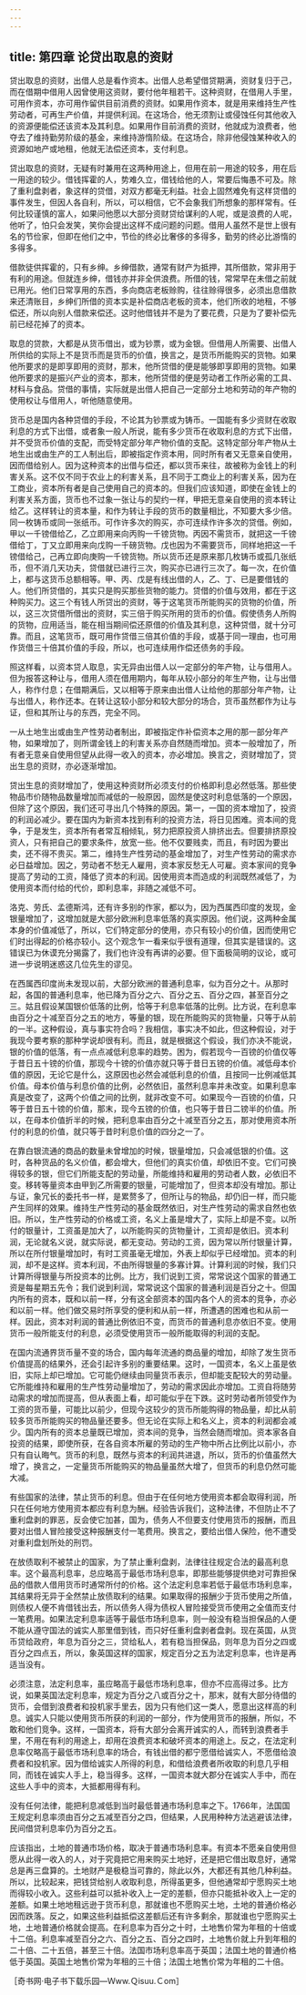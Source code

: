 ```yaml
---
---
---
```

title: 第四章 论贷出取息的资财
---

贷出取息的资财，出借人总是看作资本。出借人总希望借贷期满，资财复归于己，而在借期中借用人因曾使用这资财，要付他年租若干。这种资财，在借用人手里，可用作资本，亦可用作留供目前消费的资财。如果用作资本，就是用来维持生产性劳动者，可再生产价值，并提供利润。在这场合，他无须割让或侵蚀任何其他收入的资源便能偿还该资本及其利息。如果用作目前消费的资财，他就成为浪费者，他夺去了维持勤劳阶级的基金，来维持游惰阶级。在这场合，除非他侵蚀某种收入的资源如地产或地租，他就无法偿还资本，支付利息。

贷出取息的资财，无疑有时兼用在这两种用途上，但用在前一用途的较多，用在后一用途的较少。借钱挥霍的人，势难久立，借钱给他的人，常要后悔愚不可及。除了重利盘剥者，象这样的贷借，对双方都毫无利益。社会上固然难免有这样贷借的事件发生，但因人各自利，所以，可以相信，它不会象我们所想象的那样常有。任何比较谨慎的富人，如果问他愿以大部分资财贷给谋利的人呢，或是浪费的人呢，他听了，怕只会发笑，笑你会提出这样不成问题的问题。借用人虽然不是世上很有名的节俭家，但即在他们之中，节俭的终必比奢侈的多得多，勤劳的终必比游惰的多得多。

借款徒供挥霍的，只有乡绅。乡绅借款，通常有财产为抵押，其所借款，常非用于有利的用途。但就连乡绅，借钱亦并非全供浪费。所借的钱，常常早在未借之前就已用光。他们日常享用的东西，多向商店老板赊购，往往赊得很多，必须出息借款来还清账目，乡绅们所借的资本实是补偿商店老板的资本，他们所收的地租，不够偿还，所以向别人借款来偿还。这时他借钱并不是为了要花费，只是为了要补偿先前已经花掉了的资本。

取息的贷款，大都是从货币借出，或为钞票，或为金银。但借用人所需要、出借人所供给的实际上不是货币而是货币的价值，换言之，是货币所能购买的货物。如果他所要求的是即享即用的资财，那末，他所贷借的便是能够即享即用的货物。如果他所要求的是振兴产业的资本，那末，他所贷借的便是劳动者工作所必需的工具、材料与食品。贷借的事情，实际就是出借人把自己一定部分土地和劳动的年产物的使用权让与借用人，听他随意使用。

货币总是国内各种贷借的手段，不论其为钞票或为铸币。一国能有多少资财在收取利息的方式下出借，或者象一般人所说，能有多少货币在收取利息的方式下出借，并不受货币价值的支配，而受特定部分年产物价值的支配。这特定部分年产物从土地生出或由生产的工人制出后，即被指定作资本用，同时所有者又无意亲自使用，因而借给别人。因为这种资本的出借与偿还，都以货币来往，故被称为金钱上的利害关系。这不仅不同于农业上的利害关系，且不同于工商业上的利害关系，因为在工商业，资本所有者是自己使用自己的资本的。但我们应该知道，即使在金钱上的利害关系方面，货币也不过象一张让与的契约一样，甲把无意亲自使用的资本转让给乙。这样转让的资本量，和作为转让手段的货币的数量相比，不知要大多少倍。同一枚铸币或同一张纸币。可作许多次的购买，亦可连续作许多次的贷借。例如，甲以一千镑借给乙，乙立即用来向丙购一千镑货物。丙因不需货币，就把这一千镑借给丁，丁又立即用来向戊购一千磅货物。戊也因为不需要货币，同样地把这一千镑借给己，己再立即向庚购一千镑货物。所以货币还是原来那几枚铸币或孤几张纸币，但不消几天功夫，贷借就已进行三次，购买亦已进行三次了。每一次，在价值上，都与这货币总额相等。甲、丙、戊是有线出借的人，乙、丁、已是要借钱的人。他们所贷借的，其实只是购买那些货物的能力。贷借的价值与效用，都在于这种购买力。这三个有钱人所贷出的资财，等于这笔货币所能购买的货物的价值，所以，这三次贷借所借出的资财，实三倍于购买所用的货币的价值。假使债务人所购的货物，应用适当，能在相当期间偿还原借的价值及其利息，这种贷借，就十分可靠。而且，这笔货币，既可用作贷借三倍其价值的手段，或基于同一理由，也可用作货借三十倍其价值的手段，所以，也可连续用作偿还债务的手段。

照这样看，以资本贷人取息，实无异由出借人以一定部分的年产物，让与借用人。但为报答这种让与，借用人须在借用期内，每年从较小部分的年生产物，让与出借人，称作付息；在借期满后，又以相等于原来由出借人让给他的那部分年产物，让与出借人，称作还本。在转让这较小部分和较大部分的场合，货币虽然都作为让与证，但和其所让与的东西，完全不同。

一从土地生出或由生产性劳动者制出，即被指定作补偿资本之用的那一部分年产物，如果增加了，则所谓金钱上的利害关系亦自然随而增加。资本一般增加了，所有者无意亲自使用但望从此得一收入的资本，亦必增加。换言之，资财增加了，贷出生息的资财，亦必逐渐增加。

贷出生息的资财增加了，使用这种资财所必须支付的价格即利息必然低落。那些使物品市价随物品数量增加而减低的一般原因，固然是使这时利息低落的一个原因，但除了这个原因，我们还可寻出几个特殊的原因。第一，一国的资本增加了，投资的利润必减少。要在国内为新资本找到有利的投资方法，将日见困难。资本间的竞争，于是发生，资本所有者常互相倾轧，努力把原投资人排挤出去。但要排挤原投资人，只有把自己的要求条件，放宽一些。他不仅要贱卖，而且，有时因为要出卖，还不得不贵买。第二，维持生产性劳动的基金增加了，对生产性劳动的需求亦必日益增加。因之，劳动者不愁无人雇用，资本家反愁无人可雇。资本家间的竞争提高了劳动的工资，降低了资本的利润。因使用资本而造成的利润既然减低了，为使用资本而付给的代价，即利息率，非随之减低不可。

洛克、劳氏、孟德斯鸿，还有许多别的作家，都以为，因为西属西印度的发现，金银量增加了，这增加就是大部分欧洲利息率低落的真实原因。他们说，这两种金属本身的价值减低了，所以，它们特定部分的使用，亦只有较小的价值，因而使用它们时出得起的价格亦较小。这个观念乍一看来似乎很有道理，但其实是错误的。这错误已为休谟充分揭露了，我们也许没有再讲的必要。但下面极简明的议论，或可进一步说明迷惑这几位先生的谬见。

在西属西印度尚未发现以前，大部分欧洲的普通利息率，似为百分之十。从那时起，各国的普通利息率，他已降为百分之六、百分之五、百分之四，甚至百分之三。姑且假设某国银价低落的比例，恰等于利息率低落的比例。比方说，在利息率由百分之十减至百分之五的地方，等量的银，现在所能购买的货物量，只等于从前的一半。这种假设，真与事实符合吗？我相信，事实决不如此，但这种假设，对于我现今要考察的那种学说却很有利。而且，就是根据这个假设，我们亦决不能说，银的价值的低落，有一点点减低利息率的趋势。困为，假若现今一百镑的价值仅等于昔日五十镑的价值，那现今十镑的价值亦就只等于昔日五镑的价值。减低母本价值的原因，无论它是什么，这原因也必然会减低利息的价值，且按同一比例减低其价值。母本价值与利息价值的比例，必然依旧，虽然利息率并未改变。如果利息率真是改变了，这两个价值之间的比例，就非改变不可。如果现今一百镑的价值，只等于昔日五十镑的价值，那末，现今五镑的价值，也只等于昔日二镑半的价值。所以，在母本价值折半的时候，把利息率由百分之十减至百分之五，那对使用资本所付的利息的价值，就只等于昔时利息价值的四分之一了。

在靠白银流通的商品的数量未曾增加的时候，银量增加，只会减低银的价值。这时，各种货品的名义价值，都会增大，但他们的真实价值，却依旧不变。它们可换得较多的银，但它们所能支配的劳动量，所能维持和雇用的劳动者人数，必依旧不变。移转等量资本由甲到乙所需要的银量，可能增加了，但资本却没有增加。那让与证，象冗长的委托书一样，是累赘多了，但所让与的物品，却仍旧一样，而只能产生同样的效果。维持生产性劳动的基金既然依旧，对生产性劳动的需求自然也依旧。所以，生产性劳动的价格或工资，名义上虽是增大了，实际上却是不变。以所付的银量计，工资虽是加大了，以所能购买的货物量计，工资却是依旧。资本利润，无论就名义说，就实际说，都无变动。劳动的工资，因为常以所付银量计算，所以在所付银量增加时，有时工资虽毫无增加，外表上却似乎已经增加。资本的利润，却不是这样。资本利润，不由所得银量的多寡计算。计算利润的时候，我们只计算所得银量与所投资本的比例。比方，我们说到工资，常常说这个国家的普通工资是每星期五先令；我们说到利润，常常说这个国家的普通利润是百分之十。但国内所有的资本，既和以前一样，分有这全部资本的国内各个人的资本的竞争，亦必和以前一样。他们做交易时所享受的便利和从前一样，所遭遇的困难也和从前一样。因此，资本对利润的普通比例依旧不变，而货币的普通利息亦依旧不变。使用货币一般所能支付的利息，必须受使用货币一般所能取得的利润的支配。

在国内流通界货币量不变的场合，国内每年流通的商品量的增加，却除了发生货币价值提高的结果外，还会引起许多别的重要结果。这时，一国资本，名义上虽是依旧，实际上却已增加。它可能仍继续由同量货币表示，但却能支配较大的劳动量。它所能维持和雇用的生产性劳动量增加了，劳动的需求因此亦增加。工资自将随劳动需求的增加而提高，但从表面上看，却可能似乎在下跌。这时劳动者所领受作为工资的货币量，可能比以前少，但现今这较少的货币所能购得的物品量，却比从前较多货币所能购买的物品量还要多。但无论在实际上和名义上，资本的利润都会减少。国内所有的资本总量既已增加，资本间的竞争，当然会随而增加。资本家各自投资的结果，即使所获，在各自资本所雇的劳动的生产物中所占比例比以前小，亦只有自认晦气。货币的利息，既然与资本的利润共进退，所以，货币的价值虽然大增了，换言之，一定量货币所能购买的物品量虽然大增了，但货币的利息仍然可能大减。

有些国家的法律，禁止货币的利息。但由于在任何地方使用资本都会取得利润，所只在任何地方使用资本都应有利息为酬。经验告诉我们，这种法律，不但防止不了重利盘剥的罪恶，反会使它加甚，国为，债务人不但要支付使用货币的报酬，而且要对出借人冒险接受这种报酬支付一笔费用。换言之，要给出借人保险，他不遭受对重利盘划所处的刑罚。

在放债取利不被禁止的国家，为了禁止重利盘剥，法律往往规定合法的最高利息率。这个最高利息率，总应略高于最低市场利息率，即那些能够提供绝对可靠担保品的借款人借用货币时通常所付的价格。这个法定利息率若低于最低市场利息率，其结果将无异于全然禁止放债取利的结果。如果取得的报酬少于货币使用之所值，则债权人便不肯借钱出去，所以债务人得为债权人冒险接受货币使用之全值而支付一笔费用。如果法定利息率适等于最低市场利息率，则一般没有稳当担保品的人便不能从遵守国法的诚实人那里借到钱，而只好任重利盘剥者盘剥。现在英国，从货币贷给政府，年息为百分之三，贷给私人，若有稳当担保品，则年息为百分之四或百分之四点五，所以，象英国这样的国家，规定百分之五为法定利息率，也许是再适当没有。

必须注意，法定利息率，虽应略高于最低市场利息率，但亦不应高得过多。比方说，如果英国法定利息率，规定为百分之八或百分之十，那末，就有大部分待借的货币，会借到浪费者和投机家手里去，因为只有他们这一类人，愿意出这样高的利息。诚实人只能以使用货币所获的利润的一部分，作为使用货币的报酬，所似，不敢和他们竞争。这样，一国资本，将有大部分会离开诚实的人，而转到浪费者手里，不用在有利的用途上，却用在浪费资本和破坏资本的用途上。反之，在法定利息率仅略高于最低市场利息率的场合，有钱出借的都宁愿借给诚实人，不愿借给浪费者和投机家。因为借给诚实人所得的利息，和借给浪费者所收取的利息几乎相同，而钱在诚实人手上，稳当得多。这样，一国资本就大郡分在诚实人手中，而在这些人手中的资本，大抵都用得有利。

没有任何法律，能把利息减低到当时最低普通市场利息率之下。1766年，法国国王规定利息率须由百分之五减至百分之四，但结果，人民用种种方法逃避该法律，民间借贷利息率仍为百分之五。

应该指出，土地的普通市场价格，取决于普通市场利息率。有资本不愿亲自使用但愿从此得一收入的人，对于究竟把它用来购买土地好，还是把它借出取息好，通常总是再三盘算的。土地财产是极稳当可靠的，除此以外，大都还有其他几种利益。所以，比较起来，把钱贷给别人收取利息，所得虽更多，但他通常却宁愿购买土地而得较小收入。这些利益可以抵补收入上一定的差额，但亦只能抵补收入上一定的差额。如果土地地租远逊于货币利息，那就谁也不愿购买土地，土地的普通价格必因而跌落。反之，如果这些利益抵偿这差额后还有许多剩余，那就谁也宁愿购买土地，土地普通价格就会提高。在利息率为百分之十时，土地售价常为年租的十倍或十二倍。利息率减至百分之六、百分之五、百分之四时，土地售价就上升到年租的二十倍、二十五倍，甚至三十倍。法国市场利息率高于英国；法国土地的普通价格低于英国。英国土地售价常为年租的三十倍；法国土地售价常为年租的二十倍。

［奇书网·电子书下载乐园—Ｗww.Ｑisuu.Ｃom］